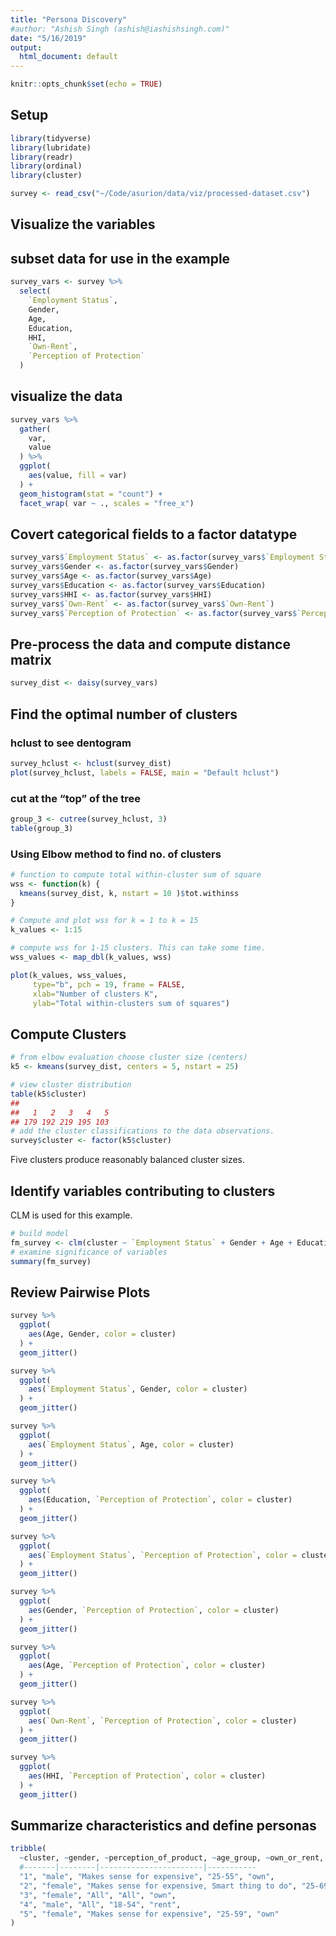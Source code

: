 ```yaml
---
title: "Persona Discovery"
#author: "Ashish Singh (ashish@iashishsingh.com)"
date: "5/16/2019"
output:
  html_document: default
---
```


```r
knitr::opts_chunk$set(echo = TRUE)
```

## Setup

```r
library(tidyverse)
library(lubridate)
library(readr)
library(ordinal)
library(cluster)

survey <- read_csv("~/Code/asurion/data/viz/processed-dataset.csv")
```


## Visualize the variables
## subset data for use in the example

```r
survey_vars <- survey %>%
  select(
    `Employment Status`,
    Gender,
    Age,
    Education,
    HHI,
    `Own-Rent`,
    `Perception of Protection`
  )
```


## visualize the data
```r
survey_vars %>%
  gather(
    var,
    value
  ) %>%
  ggplot(
    aes(value, fill = var)
  ) +
  geom_histogram(stat = "count") +
  facet_wrap( var ~ ., scales = "free_x")
```


## Covert categorical fields to a factor datatype
```r
survey_vars$`Employment Status` <- as.factor(survey_vars$`Employment Status`)
survey_vars$Gender <- as.factor(survey_vars$Gender)
survey_vars$Age <- as.factor(survey_vars$Age)
survey_vars$Education <- as.factor(survey_vars$Education)
survey_vars$HHI <- as.factor(survey_vars$HHI)
survey_vars$`Own-Rent` <- as.factor(survey_vars$`Own-Rent`)
survey_vars$`Perception of Protection` <- as.factor(survey_vars$`Perception of Protection`)
```


## Pre-process the data and compute distance matrix

```r
survey_dist <- daisy(survey_vars)
```

## Find the optimal number of clusters

### hclust to see dentogram
```r
survey_hclust <- hclust(survey_dist)
plot(survey_hclust, labels = FALSE, main = "Default hclust")
```

### cut at the "top" of the tree

```r
group_3 <- cutree(survey_hclust, 3)
table(group_3)
```


### Using Elbow method to find no. of clusters

```r
# function to compute total within-cluster sum of square 
wss <- function(k) {
  kmeans(survey_dist, k, nstart = 10 )$tot.withinss
}

# Compute and plot wss for k = 1 to k = 15
k_values <- 1:15

# compute wss for 1-15 clusters. This can take some time.
wss_values <- map_dbl(k_values, wss)

plot(k_values, wss_values,
     type="b", pch = 19, frame = FALSE, 
     xlab="Number of clusters K",
     ylab="Total within-clusters sum of squares")
```


## Compute Clusters

```r
# from elbow evaluation choose cluster size (centers)
k5 <- kmeans(survey_dist, centers = 5, nstart = 25)

# view cluster distribution
table(k5$cluster)
## 
##   1   2   3   4   5 
## 179 192 219 195 103
# add the cluster classifications to the data observations.
survey$cluster <- factor(k5$cluster)

```

Five clusters produce reasonably balanced cluster sizes.

## Identify variables contributing to clusters

CLM is used for this example.

```r
# build model
fm_survey <- clm(cluster ~ `Employment Status` + Gender + Age + Education + HHI + `Own-Rent` + `Perception of Protection`, data = survey)
# examine significance of variables
summary(fm_survey)
```

## Review Pairwise Plots

```r
survey %>% 
  ggplot(
    aes(Age, Gender, color = cluster)
  ) +
  geom_jitter()
```

```r
survey %>% 
  ggplot(
    aes(`Employment Status`, Gender, color = cluster)
  ) +
  geom_jitter()
```

```r
survey %>% 
  ggplot(
    aes(`Employment Status`, Age, color = cluster)
  ) +
  geom_jitter()
```

```r
survey %>% 
  ggplot(
    aes(Education, `Perception of Protection`, color = cluster)
  ) +
  geom_jitter()
```

```r
survey %>% 
  ggplot(
    aes(`Employment Status`, `Perception of Protection`, color = cluster)
  ) +
  geom_jitter()
```

```r
survey %>% 
  ggplot(
    aes(Gender, `Perception of Protection`, color = cluster)
  ) +
  geom_jitter()
```

```r
survey %>% 
  ggplot(
    aes(Age, `Perception of Protection`, color = cluster)
  ) +
  geom_jitter()
```

```r
survey %>% 
  ggplot(
    aes(`Own-Rent`, `Perception of Protection`, color = cluster)
  ) +
  geom_jitter()
```

```r
survey %>% 
  ggplot(
    aes(HHI, `Perception of Protection`, color = cluster)
  ) +
  geom_jitter()
```

## Summarize characteristics and define personas

```r
tribble(
  ~cluster, ~gender, ~perception_of_product, ~age_group, ~own_or_rent,
  #-------|--------|-----------------------|-----------
  "1", "male", "Makes sense for expensive", "25-55", "own",
  "2", "female", "Makes sense for expensive, Smart thing to do", "25-69", "rent",
  "3", "female", "All", "All", "own",
  "4", "male", "All", "18-54", "rent",
  "5", "female", "Makes sense for expensive", "25-59", "own"
)
```

